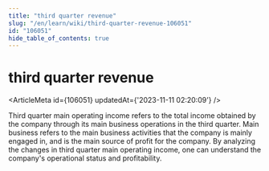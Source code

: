 ```yaml
---
title: "third quarter revenue"
slug: "/en/learn/wiki/third-quarter-revenue-106051"
id: "106051"
hide_table_of_contents: true
---
```



# third quarter revenue

<ArticleMeta id={106051} updatedAt={'2023-11-11 02:20:09'} />
<div className='border-solid border-b border-t-0 my-4 border-[var(--ifm-color-gray-300)]' />

Third quarter main operating income refers to the total income obtained by the company through its main business operations in the third quarter. Main business refers to the main business activities that the company is mainly engaged in, and is the main source of profit for the company. By analyzing the changes in third quarter main operating income, one can understand the company's operational status and profitability.
